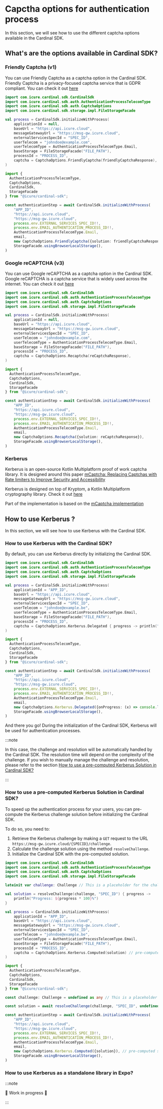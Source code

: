 
# Capctha options for authentication process

In this section, we will see how to use the different captcha options available in the Cardinal SDK.

## What's are the options available in Cardinal SDK?

### Friendly Captcha (v1)

You can use Friendly Captcha as a captcha option in the Cardinal SDK. Friendly Captcha is a privacy-focused captcha
service that is GDPR compliant. You can check it out [here](https://developer.friendlycaptcha.com/docs/v1/)

<LanguageTabs>

<TabItem value = "kotlin">

```kotlin
import com.icure.cardinal.sdk.CardinalSdk
import com.icure.cardinal.sdk.auth.AuthenticationProcessTelecomType
import com.icure.cardinal.sdk.auth.CaptchaOptions
import com.icure.cardinal.sdk.storage.impl.FileStorageFacade

val process = CardinalSdk.initializeWithProcess(
    applicationId = null,
    baseUrl = "https://api.icure.cloud",
    messageGatewayUrl = "https://msg-gw.icure.cloud",
    externalServicesSpecId = "SPEC_ID",
    userTelecom = "johndoe@example.com",
    userTelecomType = AuthenticationProcessTelecomType.Email,
    baseStorage = FileStorageFacade("FILE_PATH"),
    processId = "PROCESS_ID",
    captcha = CaptchaOptions.FriendlyCaptcha(friendlyCaptchaResponse),
)
```

</TabItem>

<TabItem value = "typescript">

```typescript
import {
  AuthenticationProcessTelecomType,
  CaptchaOptions,
  CardinalSdk,
  StorageFacade
} from "@icure/cardinal-sdk";

const authenticationStep = await CardinalSdk.initializeWithProcess(
	"APP_ID",
	"https://api.icure.cloud",
	"https://msg-gw.icure.cloud",
	process.env.EXTERNAL_SERVICES_SPEC_ID!!,
	process.env.EMAIL_AUTHENTICATION_PROCESS_ID!!,
	AuthenticationProcessTelecomType.Email,
	email,
	new CaptchaOptions.FriendlyCaptcha({solution: friendlyCaptchaResponse}),
	StorageFacade.usingBrowserLocalStorage(),
)
```

</TabItem>

</LanguageTabs>


### Google reCAPTCHA (v3)

You can use Google reCAPTCHA as a captcha option in the Cardinal SDK. Google reCAPTCHA is a captcha service that is
widely used across the internet. You can check it out [here](https://developers.google.com/recaptcha/docs/v3)

<LanguageTabs>

<TabItem value = "kotlin">

```kotlin
import com.icure.cardinal.sdk.CardinalSdk
import com.icure.cardinal.sdk.auth.AuthenticationProcessTelecomType
import com.icure.cardinal.sdk.auth.CaptchaOptions
import com.icure.cardinal.sdk.storage.impl.FileStorageFacade

val process = CardinalSdk.initializeWithProcess(
    applicationId = null,
    baseUrl = "https://api.icure.cloud",
    messageGatewayUrl = "https://msg-gw.icure.cloud",
    externalServicesSpecId = "SPEC_ID",
    userTelecom = "johndoe@example.com",
    userTelecomType = AuthenticationProcessTelecomType.Email,
    baseStorage = FileStorageFacade("FILE_PATH"),
    processId = "PROCESS_ID",
    captcha = CaptchaOptions.Recaptcha(reCaptchaResponse),
)
```

</TabItem>

<TabItem value = "typescript">

```typescript
import {
  AuthenticationProcessTelecomType,
  CaptchaOptions,
  CardinalSdk,
  StorageFacade
} from "@icure/cardinal-sdk";

const authenticationStep = await CardinalSdk.initializeWithProcess(
	"APP_ID",
	"https://api.icure.cloud",
	"https://msg-gw.icure.cloud",
	process.env.EXTERNAL_SERVICES_SPEC_ID!!,
	process.env.EMAIL_AUTHENTICATION_PROCESS_ID!!,
	AuthenticationProcessTelecomType.Email,
	email,
	new CaptchaOptions.Recaptcha({solution: reCaptchaResponse}),
	StorageFacade.usingBrowserLocalStorage(),
)
```

</TabItem>

</LanguageTabs>

### Kerberus

Kerberus is an open-source Kotlin Multiplatform proof of work captcha library. It is designed around this paper
[mCaptcha: Replacing Captchas with Rate limiters to Improve Security and Accessibility](https://dl.acm.org/doi/full/10.1145/3660628)

Kerberus is designed on top of Kryptom, a Kotlin Multiplatform cryptography library. Check it out [here](https://github.com/icure/kryptom)

Part of the implementation is based on the [mCaptcha implementation](https://github.com/mCaptcha/pow_wasm/blob/cb6bbd0e05078e1dadf546de5848d30f5d11a00c/src/lib.rs)

## How to use Kerberus ?

In this section, we will see how to use Kerberus with the Cardinal SDK.

### How to use Kerberus with the Cardinal SDK?

By default, you can use Kerberus directly by initializing the Cardinal SDK.

<LanguageTabs>

<TabItem value = "kotlin">

```kotlin
import com.icure.cardinal.sdk.CardinalSdk
import com.icure.cardinal.sdk.auth.AuthenticationProcessTelecomType
import com.icure.cardinal.sdk.auth.CaptchaOptions
import com.icure.cardinal.sdk.storage.impl.FileStorageFacade

val process = CardinalSdk.initializeWithProcess(
	applicationId = "APP_ID",
	baseUrl = "https://api.icure.cloud",
	messageGatewayUrl = "https://msg-gw.icure.cloud",
	externalServicesSpecId = "SPEC_ID",
	userTelecom = "johndoe@example.be",
	userTelecomType = AuthenticationProcessTelecomType.Email,
	baseStorage = FileStorageFacade("FILE_PATH"),
	processId = "PROCESS_ID",
	captcha = CaptchaOptions.Kerberus.Delegated { progress -> println("Progress: ${progress * 100}%") },
)
```

</TabItem>

<TabItem value = "typescript">

```typescript
import {
  AuthenticationProcessTelecomType,
  CaptchaOptions,
  CardinalSdk,
  StorageFacade
} from "@icure/cardinal-sdk";

const authenticationStep = await CardinalSdk.initializeWithProcess(
	"APP_ID",
	"https://api.icure.cloud",
	"https://msg-gw.icure.cloud",
	process.env.EXTERNAL_SERVICES_SPEC_ID!!,
	process.env.EMAIL_AUTHENTICATION_PROCESS_ID!!,
	AuthenticationProcessTelecomType.Email,
	email,
	new CaptchaOptions.Kerberus.Delegated({onProgress: (x) => console.log('Progress', x)}),
	StorageFacade.usingBrowserLocalStorage(),
)
```

</TabItem>

</LanguageTabs>

And there you go! During the initialization of the Cardinal SDK, Kerberus will be used for authentication processes.

:::note

In this case, the challenge and resolution will be automatically handled by the Cardinal SDK. The resolution time will
depend on the complexity of the challenge. If you wish to manually manage the challenge and resolution, please refer to
the section [How to use a pre-computed Kerberus Solution in Cardinal SDK?](#how-to-use-a-pre-computed-kerberus-solution-in-cardinal-sdk)

:::

### How to use a pre-computed Kerberus Solution in Cardinal SDK?

To speed up the authentication process for your users, you can pre-compute the Kerberus challenge solution before
initializing the Cardinal SDK.

To do so, you need to:

1. Retrieve the Kerberus challenge by making a `GET` request to the URL `https://msg-gw.icure.cloud/{SPECID}/challenge`.
2. Calculate the challenge solution using the method `resolveChallenge`.
3. Initialize the Cardinal SDK with the pre-computed solution.

<LanguageTabs>

<TabItem value = "kotlin">

```kotlin
import com.icure.cardinal.sdk.CardinalSdk
import com.icure.cardinal.sdk.auth.AuthenticationProcessTelecomType
import com.icure.cardinal.sdk.auth.CaptchaOptions
import com.icure.cardinal.sdk.storage.impl.FileStorageFacade

lateinit var challenge: Challenge // This is a placeholder for the challenge that you will fetch

val solution = resolveChallenge(challenge, "SPEC_ID") { progress ->
    println("Progress: ${progress * 100}%")
}

val process = CardinalSdk.initializeWithProcess(
	applicationId = "APP_ID",
	baseUrl = "https://api.icure.cloud",
	messageGatewayUrl = "https://msg-gw.icure.cloud",
	externalServicesSpecId = "SPEC_ID",
	userTelecom = "johndoe@example.be",
	userTelecomType = AuthenticationProcessTelecomType.Email,
	baseStorage = FileStorageFacade("FILE_PATH"),
	processId = "PROCESS_ID",
	captcha = CaptchaOptions.Kerberus.Computed(solution) // pre-computed solution
)
```

</TabItem>

<TabItem value = "typescript">

```typescript
import {
  AuthenticationProcessTelecomType,
  CaptchaOptions,
  CardinalSdk,
  StorageFacade
} from "@icure/cardinal-sdk";

const challenge: Challenge = undefined as any // This is a placeholder for the challenge that you will fetch

const solution = await resolveChallenge(challenge, "SPEC_ID", undefined, (progress) => console.log(`Progress: ${progress * 100}%`))

const authenticationStep = await CardinalSdk.initializeWithProcess(
	"APP_ID",
	"https://api.icure.cloud",
	"https://msg-gw.icure.cloud",
	process.env.EXTERNAL_SERVICES_SPEC_ID!!,
	process.env.EMAIL_AUTHENTICATION_PROCESS_ID!!,
	AuthenticationProcessTelecomType.Email,
	email,
    new CaptchaOptions.Kerberus.Computed({solution}), // pre-computed solution
	StorageFacade.usingBrowserLocalStorage(),
)
```

</TabItem>

</LanguageTabs>

### How to use Kerberus as a standalone library in Expo?


:::note

:construction: Work in progress :construction:

:::

